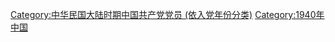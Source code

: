 [[Category:中华民国大陆时期中国共产党党员_(依入党年份分类)|Category:中华民国大陆时期中国共产党党员 (依入党年份分类)]]
[[Category:1940年中国|Category:1940年中国]]
